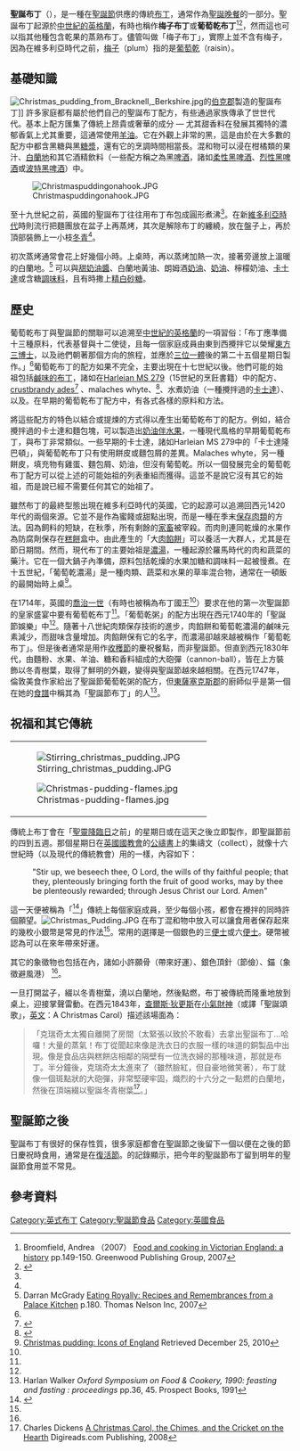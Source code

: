 {{noteTA
| G1 = Food
| 1  = zh-cn:通过; zh-tw:透過; zh-hk:通過
}}
{{For|原子模型|梅子布丁模型}}
{{Infobox prepared food
| name             = 聖誕布丁
| image            = File:Pudding inferno (11554673844).jpg
| imagesize        =
| caption          = 聖誕布丁
| alternate_name   = 梅子布丁、葡萄乾布丁
| country          = [[大英帝國|大英帝國]]
| region           = [[英格蘭|英格蘭]]、[[愛爾蘭|愛爾蘭]], [[澳大利亞|澳大利亞]], [[紐西蘭|紐西蘭]], [[南非|南非]], [[加拿大|加拿大]]
| creator          = 
| type             = [[布丁|布丁]]
| served           = 冷或熱
| main_ingredient  = [[糖|糖]]、[[糖漿|糖漿]]、[[羊油|羊油]]、香料
| variations       = 
| calories         = 
| other            = 
}}

'''聖誕布丁'''（{{lang-en|Christmas pudding}}），是一種在[[聖誕節|聖誕節]]供應的傳統[[布丁|布丁]]，通常作為[[聖誕晚餐|聖誕晚餐]]的一部分。聖誕布丁起源於[[英格蘭歷史|中世紀的英格蘭]]，有時也稱作'''梅子布丁'''或'''葡萄乾布丁'''<ref name=plyb>Broomfield, Andrea （2007） [http://books.google.com/books?id=fJ_JDp9OgJEC&pg=PA149&dq=christmas+pudding+england&hl=en&ei=xzAVTc3WNoqWhQePsJW3Dg&sa=X&oi=book_result&ct=result&resnum=2&ved=0CDQQ6AEwAQ#v=onepage&q=christmas%20pudding%20england&f=false Food and cooking in Victorian England: a history] {{Wayback|url=http://books.google.com/books?id=fJ_JDp9OgJEC&pg=PA149&dq=christmas+pudding+england&hl=en&ei=xzAVTc3WNoqWhQePsJW3Dg&sa=X&oi=book_result&ct=result&resnum=2&ved=0CDQQ6AEwAQ#v=onepage&q=christmas%20pudding%20england&f=false |date=20200729115627 }} pp.149-150. Greenwood Publishing Group, 2007</ref><ref>{{Cite web
  | url=http://www.stuff.co.nz/life-style/food-wine/recipes/765827
  | title=Plum duff updated
  | accessdate=2010-12-21
  | publisher=The Southland Times
  | archive-date=2015-09-24
  | archive-url=https://web.archive.org/web/20150924150051/http://www.stuff.co.nz/life-style/food-wine/recipes/765827
  | dead-url=no
  }}</ref>，然而這也可以指其他種包含乾果的蒸熟布丁。儘管叫做「梅子布丁」，實際上並不含有梅子，因為在維多利亞時代之前，[[梅子|梅子]]（plum）指的是[[葡萄乾|葡萄乾]]（raisin）。
  
==基礎知識==
[[File:Christmas_pudding_from_Bracknell,_Berkshire.jpg|thumb]]的[[伯克郡|伯克郡]]製造的聖誕布丁]]
許多家庭都有屬於他們自己的聖誕布丁配方，有些通過家族傳承了世世代代。基本上配方匯集了傳統上昂貴或奢華的成分 — 尤其甜香料在發展其獨特的濃郁香氣上尤其重要，這通常使用[[羊油|羊油]]。它在外觀上非常的黑，這是由於在大多數的配方中都含黑糖與黑[[糖漿|糖漿]]，還有它的烹調時間相當長。混和物可以浸在柑橘類的果汁、[[白蘭地|白蘭地]]和其它酒精飲料（一些配方稱之為黑[[啤酒|啤酒]]，諸如[[柔性黑啤酒|柔性黑啤酒]]、[[烈性黑啤酒|烈性黑啤酒]]或[[波特黑啤酒|波特黑啤酒]]）中。

[[Image:Christmaspuddingonahook.JPG|thumb]]

至十九世紀之前，英國的聖誕布丁往往用布丁布包成圓形煮沸<ref name=plyb/>。在新[[維多利亞時代|維多利亞時代]]時則流行把麵團放在盆子上再蒸烤，其次是解除布丁的纏繞，放在盤子上，再於頂部裝飾上一小枝[[冬青|冬青]]<ref name=plyb/>。

初次蒸烤通常會花上好幾個小時。上桌時，再以蒸烤加熱一次，接著旁邊放上溫暖的白蘭地。<ref>Darran McGrady [http://books.google.com/books?id=tk7UrDRRGUIC&pg=PA180&dq=christmas+pudding+warm+brandy&hl=en&ei=okgVTf3jNeiAhAel4ICqDw&sa=X&oi=book_result&ct=result&resnum=6&ved=0CEcQ6AEwBQ#v=onepage&q=christmas%20pudding%20warm%20brandy&f=false Eating Royally: Recipes and Remembrances from a Palace Kitchen] p.180. Thomas Nelson Inc, 2007 </ref> 可以與[[甜奶油醬|甜奶油醬]]、白蘭地黃油、朗姆酒[[鮮奶油|奶油]]、[[黃油|奶油]]、檸檬奶油、[[卡士達|卡士達]]或含糖[[調味料|調味料]]，且有時撒上[[砂糖|精白砂糖]]。

==歷史==
葡萄乾布丁與聖誕節的關聯可以追溯至[[英格蘭歷史|中世紀的英格蘭]]的一項習俗：「布丁應準備十三種原料，代表基督與十二使徒，且每一個家庭成員由東到西攪拌它以榮耀[[東方三博士|東方三博士]]，以及祂們朝著那個方向的旅程，並應於[[三位一體|三位一體]]後的第二十五個星期日製作。」<ref name=plyb/>葡萄乾布丁的配方如果不完全，主要出現在十七世紀以後。他們可能的始祖包括[[布丁|鹹味的布丁]]，諸如在[[Harleian_MS_279|Harleian MS 279]]（15世紀的烹飪書籍）中的配方、[[crustbrandy_ades|crustbrandy ades]]<ref>{{Cite web
  | url=http://www.godecookery.com/mtrans/mtrans25.htm
  | title=Medieval Recipe Translations: Crustade
  | accessdate=2008-12-23
  | publisher=James L. Matterer
  | archive-date=2020-02-25
  | archive-url=https://web.archive.org/web/20200225125925/http://www.godecookery.com/mtrans/mtrans25.htm
  | dead-url=no
  }}</ref>
、malaches whyte、<ref>{{Cite book
  | last = Hieatt
  | first = Constance
  | coauthors = Sharon Butler
  | title = Curye on Inglysch
  | publisher = [[Early_English_Text_Society|Early English Text Society]]
  | date = 1985
  | page = 133
  | isbn = 0-19-722409-1 }}</ref>、水煮奶油（一種攪拌過的[[卡士達|卡士達]]）、以及{{link-en|麵包片|sop}}。在早期的葡萄乾布丁配方中，有各式各樣的原料和方法。

將這些配方的特色以結合或提煉的方式得以產生出葡萄乾布丁的配方。例如，結合攪拌過的卡士達和麵包塊，可以製造出[[奶油伴水果|奶油伴水果]]，一種現代風格的早期葡萄乾布丁，與布丁非常類似。一些早期的卡士達，諸如Harleian MS 279中的「卡士達隆巴頓」，與葡萄乾布丁只有使用餅皮或麵包屑的差異。Malaches whyte，另一種餅皮，填充物有雞蛋、麵包屑、奶油，但沒有葡萄乾。所以一個發展完全的葡萄乾布丁配方可以從上述的可能始祖的列表重組而獲得。這並不是說它沒有其它的始祖，而是說已經不需要任何其它的始祖了。

雖然布丁的最終型態出現在維多利亞時代的英國，它的起源可以追溯回西元1420年代的兩個來源。它並不是作為蜜餞或甜點出現，而是一種在季末[[食物保存法|保存肉類]]的方法。因為飼料的短缺，在秋季，所有剩餘的[[家畜|家畜]]被宰殺。而肉則連同乾燥的水果作為防腐劑保存在[[西點|糕餅]]盒中。由此產生的「大[[西式餡餅|肉餡餅]]」可以養活一大群人，尤其是在節日期間。然而，現代布丁的主要始祖是[[濃湯|濃湯]]，一種起源於羅馬時代的肉和蔬菜的藥汁。它在一個大鍋子內準備，原料包括乾燥的水果加糖和調味料一起被慢煮。在十五世紀，「葡萄乾濃湯」是一種肉類、蔬菜和水果的草率混合物，通常在一頓飯的最開始時上桌<ref>[http://www.icons.org.uk/nom/nominations/christmas-pudding-1 Christmas pudding: Icons of England] {{webarchive|url=https://web.archive.org/web/20090316042429/http://www.icons.org.uk/nom/nominations/christmas-pudding-1 |date=2009-03-16 }} Retrieved December 25, 2010</ref>。

在1714年，英國的[[喬治一世_(大不列顛)|喬治一世]]（有時也被稱為布丁國王<ref name=plyb/>）要求在他的第一次聖誕節的皇家盛宴中要有葡萄乾布丁<ref name=plyb/>。「葡萄乾粥」的配方出現在西元1740年的「聖誕節娛樂」中<ref name=plyb/>。隨著十八世紀肉類保存技術的進步，肉餡餅和葡萄乾濃湯的鹹味元素減少，而甜味含量增加。肉餡餅保有它的名字，而濃湯卻越來越被稱作「葡萄乾布丁」。但是後者通常是用作[[七七節|收穫節]]的慶祝餐點，而非聖誕節。但直到西元1830年代，由麵粉、水果、羊油、糖和香料組成的大砲彈（cannon-ball），皆在上方裝飾以冬青樹葉，取得了鮮明的外觀，變得與聖誕節越來越相關。在西元1747年，倫敦美食作家{{link-en|漢娜·格拉塞|Hannah Glasse}}給出了聖誕節葡萄乾粥的配方，但[[東薩塞克斯郡|東薩塞克斯郡]]的廚師{{link-en|伊莉莎·阿克頓|:Eliza Acton}}似乎是第一個在她的[[食譜|食譜]]中稱其為「聖誕節布丁」的人<ref>Harlan Walker ''Oxford Symposium on Food & Cookery, 1990: feasting and fasting : proceedings'' pp.36, 45. Prospect Books, 1991 </ref>。

==祝福和其它傳統==
{| style="float:right; background:none; Important!"
|-
|[[Image:Stirring_christmas_pudding.JPG|thumb]]

[[File:Christmas-pudding-flames.jpg|thumb]]
|}
傳統上布丁會在「[[聖靈降臨日|聖靈降臨日]]之前」的星期日或在這天之後立即製作，即聖誕節前的四到五週。那個星期日在[[英國國教會|英國國教會]]的[[公禱書|公禱書]]上的集禱文（collect），就像十六世紀時（以及現代的傳統教會）用的一樣，內容如下：
:"Stir up, we beseech thee, O Lord, the wills of thy faithful people; that they, plenteously bringing forth the fruit of good works, may by thee be plenteously rewarded; through Jesus Christ our Lord. Amen"
這一天便被稱為「{{link-en|攪拌的星期天| Stir-up Sunday}}<ref>{{cite news |title= Home-made Christmas puddings die out |author= Gary Cleland |url= http://www.telegraph.co.uk/news/uknews/1570379/Home-made-Christmas-puddings-die-out.html |newspaper= The Telegraph |date= 24 November 2007 |accessdate= 30 December 2010 |archive-date= 2018-08-21 |archive-url= https://web.archive.org/web/20180821191944/https://www.telegraph.co.uk/news/uknews/1570379/Home-made-Christmas-puddings-die-out.html |dead-url= no }}</ref>」傳統上每個家庭成員，至少每個小孩，都會在攪拌的同時許個願望。[[Image:Christmas_Pudding.JPG|left]]
在布丁混和物中放入可以讓食用者保存起來的幾枚小銀幣是常見的作法<ref name=plyb/>。常用的選擇是一個銀色的三[[便士|便士]]或六[[便士|便士]]。硬幣被認為可以在來年帶來好運。

其它的象徵物也包括在內，諸如小許願骨（帶來好運）、銀色頂針（節儉）、錨（象徵避風港） <ref name=plyb/>。

一旦打開盆子，綴以冬青樹葉，澆以白蘭地，然後點燃，布丁被傳統而隆重地放到桌上，迎接掌聲雷動。在西元1843年，[[查爾斯·狄更斯|查爾斯·狄更斯]]在[[小氣財神|小氣財神]]（或譯「聖誕頌歌」，[[英文|英文]]：A Christmas Carol）描述該場面為：

<blockquote>「克瑞奇太太獨自離開了房間（太緊張以致於不敢看）去拿出聖誕布丁…哈囉！大量的蒸氣！布丁從聞起來像是洗衣日的衣服一樣的味道的銅製品中出現。像是食品店與糕餅店相鄰的隔壁有一位洗衣婦的那種味道，那就是布丁。半分鐘後，克瑞奇太太進來了（雖然臉紅，但自豪地微笑著），布丁就像一個斑點狀的大砲彈，非常堅硬牢固，熾烈的十六分之一點燃的白蘭地，然後在頂端綴以聖誕冬青樹葉<ref>Charles Dickens [http://books.google.com/books?id=6t6C8Uvzt9EC&pg=PA31&dq=Mrs+Cratchit+left+the+room+alone+--+too+nervous+to+bear+witnesses+--+to+take+the+pudding+up&hl=en&ei=GjcVTeeEMsmwhQen2NG4Dg&sa=X&oi=book_result&ct=result&resnum=3&ved=0CC8Q6AEwAg#v=onepage&q=Mrs%20Cratchit%20left%20the%20room%20alone%20--%20too%20nervous%20to%20bear%20witnesses%20--%20to%20take%20the%20pudding%20up&f=false A Christmas Carol, the Chimes, and the Cricket on the Hearth] {{Wayback|url=http://books.google.com/books?id=6t6C8Uvzt9EC&pg=PA31&dq=Mrs+Cratchit+left+the+room+alone+--+too+nervous+to+bear+witnesses+--+to+take+the+pudding+up&hl=en&ei=GjcVTeeEMsmwhQen2NG4Dg&sa=X&oi=book_result&ct=result&resnum=3&ved=0CC8Q6AEwAg#v=onepage&q=Mrs%20Cratchit%20left%20the%20room%20alone%20--%20too%20nervous%20to%20bear%20witnesses%20--%20to%20take%20the%20pudding%20up&f=false |date=20140524080937 }} Digireads.com Publishing, 2008</ref>。」
</blockquote>

==聖誕節之後==
聖誕布丁有很好的保存性質，很多家庭都會在聖誕節之後留下一個以便在之後的節日慶祝時食用，通常是在[[復活節|復活節]]。{{link-en|康斯坦斯·史普萊|Constance Spry}}的記錄顯示，把今年的聖誕節布丁留到明年的聖誕節食用並不常見。
==參考資料==
{{reflist|2}}

{{聖誕節}}
[[Category:英式布丁|Category:英式布丁]]
[[Category:聖誕節食品|Category:聖誕節食品]]
[[Category:英國食品|Category:英國食品]]